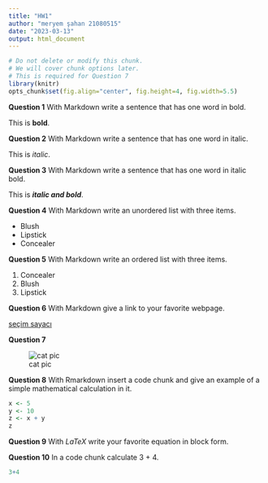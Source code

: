 ```yaml
---
title: "HW1"
author: "meryem şahan 21080515"
date: "2023-03-13"
output: html_document
---
```


```r
# Do not delete or modify this chunk.
# We will cover chunk options later.
# This is required for Question 7
library(knitr)
opts_chunk$set(fig.align="center", fig.height=4, fig.width=5.5)
```

**Question 1** With Markdown write a sentence that has one word in bold.

This is **bold**.

**Question 2** With Markdown write a sentence that has one word in italic.

This is *italic*.

**Question 3** With Markdown write a sentence that has one word in italic bold.

This is ***italic and bold***.



**Question 4** With Markdown write an unordered list with three items.

-   Blush
-   Lipstick
-   Concealer

**Question 5** With Markdown write an ordered list with three items.

1)  Concealer
2)  Blush
3)  Lipstick

**Question 6** With Markdown give a link to your favorite webpage.

[seçim sayacı](https://canlisaat.com/secim-sayaci/)

**Question 7** 

![cat pic](C:\Users\Meryem\Desktop\cato.jpeg)


**Question 8** With Rmarkdown insert a code chunk and give an example of a simple mathematical calculation in it.

```r
x <- 5
y <- 10
z <- x + y
z
```

**Question 9** With $LaTeX$ write your favorite equation in block form.

\begin{equation}
Inflation\ Rate = \frac{Price\ Level_t - Price\ Level_{t-1}}{Price\ Level_{t-1}} \times 100\%
\end{equation}


**Question 10** In a code chunk calculate 3 + 4.


```r
3+4
```

